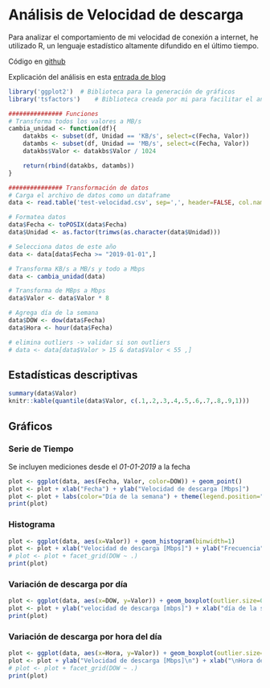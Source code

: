# Análisis de Velocidad de descarga

Para analizar el comportamiento de mi velocidad de conexión a internet, he utilizado R, un lenguaje estadístico altamente difundido en el último tiempo.

Código en [github](https://github.com/thermosilla/velocidad_conexion)

Explicación del análisis en esta [entrada de blog](http://blog.thermosilla.info/speedtest.html)

```r
library('ggplot2')	# Biblioteca para la generación de gráficos
library('tsfactors') 	# Biblioteca creada por mi para facilitar el análisis de series de tiempo

############### Funciones
# Transforma todos los valores a MB/s
cambia_unidad <- function(df){
	datakbs <- subset(df, Unidad == 'KB/s', select=c(Fecha, Valor))
	datambs <- subset(df, Unidad == 'MB/s', select=c(Fecha, Valor))
	datakbs$Valor <- datakbs$Valor / 1024

	return(rbind(datakbs, datambs))
}

############### Transformación de datos
# Carga el archivo de datos como un dataframe
data <- read.table('test-velocidad.csv', sep=',', header=FALSE, col.names=c('Fecha', 'Valor', 'Unidad'))

# Formatea datos
data$Fecha <- toPOSIX(data$Fecha)
data$Unidad <- as.factor(trimws(as.character(data$Unidad)))

# Selecciona datos de este año
data <- data[data$Fecha >= "2019-01-01",]

# Transforma KB/s a MB/s y todo a Mbps
data <- cambia_unidad(data)

# Transforma de MBps a Mbps
data$Valor <- data$Valor * 8

# Agrega día de la semana
data$DOW <- dow(data$Fecha)
data$Hora <- hour(data$Fecha)

# elimina outliers -> validar si son outliers
# data <- data[data$Valor > 15 & data$Valor < 55 ,]
```

## Estadísticas descriptivas

```r
summary(data$Valor)
knitr::kable(quantile(data$Valor, c(.1,.2,.3,.4,.5,.6,.7,.8,.9,1)))
```

## Gráficos

### Serie de Tiempo

Se incluyen mediciones desde el _01-01-2019_ a la fecha
```r
plot <- ggplot(data, aes(Fecha, Valor, color=DOW)) + geom_point()
plot <- plot + xlab("Fecha") + ylab("Velocidad de descarga [Mbps]")
plot <- plot + labs(color="Día de la semana") + theme(legend.position="bottom")
print(plot)
```

### Histograma
```r
plot <- ggplot(data, aes(x=Valor)) + geom_histogram(binwidth=1)
plot <- plot + xlab("Velocidad de descarga [Mbps]") + ylab("Frecuencia")
# plot <- plot + facet_grid(DOW ~ .)
print(plot)
```

### Variación de descarga por día
```r
plot <- ggplot(data, aes(x=DOW, y=Valor)) + geom_boxplot(outlier.size=0) 
plot <- plot + ylab("velocidad de descarga [mbps]") + xlab("día de la semana")
print(plot)
```

### Variación de descarga por hora del día
```r
plot <- ggplot(data, aes(x=Hora, y=Valor)) + geom_boxplot(outlier.size=0)
plot <- plot + ylab("Velocidad de descarga [Mbps]\n") + xlab("\nHora del Día")
# plot <- plot + facet_grid(DOW ~ .)
print(plot)
```
